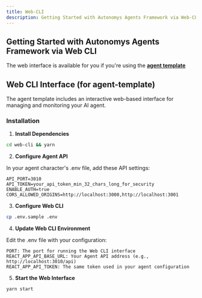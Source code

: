 ```yaml
---
title: Web-CLI
description: Getting Started with Autonomys Agents Framework via Web-CLI
---
```

## Getting Started with Autonomys Agents Framework via Web CLI
The web interface is available for you if you're using the [**agent template**](https://github.com/autonomys/autonomys-agent-template)

## Web CLI Interface (for agent-template)

The agent template includes an interactive web-based interface for managing and monitoring your AI agent.

### Installation

1. **Install Dependencies**

```bash
cd web-cli && yarn
```

2. **Configure Agent API**

In your agent character's .env file, add these API settings:

```
API_PORT=3010
API_TOKEN=your_api_token_min_32_chars_long_for_security
ENABLE_AUTH=true
CORS_ALLOWED_ORIGINS=http://localhost:3000,http://localhost:3001 
```

3. **Configure Web CLI**

```bash
cp .env.sample .env
```

4. **Update Web CLI Environment**

Edit the .env file with your configuration:

```
PORT: The port for running the Web CLI interface
REACT_APP_API_BASE_URL: Your Agent API address (e.g., http://localhost:3010/api)
REACT_APP_API_TOKEN: The same token used in your agent configuration
```

5. **Start the Web Interface**

```bash
yarn start
```
